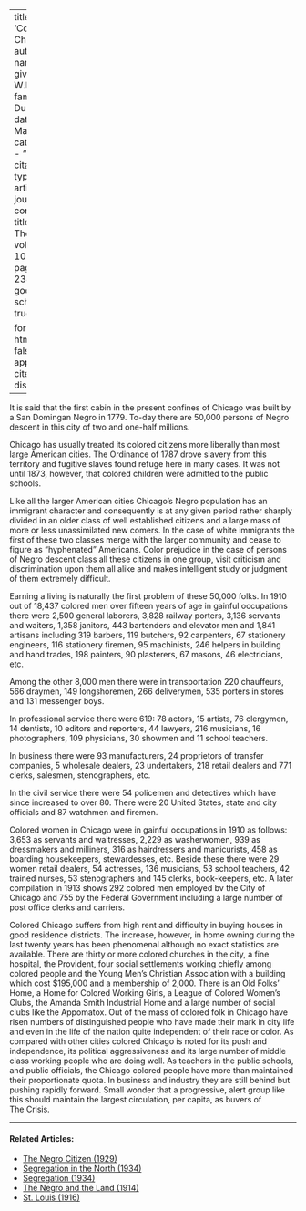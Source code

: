 
---
title: 'Colored Chicago'
author:
  - name:
      given: W.E.B.
      family: Du Bois
date: Mar. 1915
categories: 
  - ""
citation: 
  type: article-journal
  container-title: The Crisis
  volume: 10
  issue: 5
  page: 234-236
google-scholar: true

format:
  html:
    toc: false
    appendix-cite-as: display
---



It is said that the first cabin in the present confines of Chicago was built by a San Domingan Negro in 1779. To-day there are 50,000 persons of Negro descent in this city of two and one-half millions.

Chicago has usually treated its colored citizens more liberally than most large American cities. The Ordinance of 1787 drove slavery from this territory and fugitive slaves found refuge here in many cases. It was not until 1873, however, that colored children were admitted to the public schools.

Like all the larger American cities Chicago's Negro population has an immigrant character and consequently is at any given period rather sharply divided in an older class of well established citizens and a large mass of more or less unassimilated new comers. In the case of white immigrants the first of these two classes merge with the larger community and cease to figure as "hyphenated" Americans. Color prejudice in the case of persons of Negro descent class all these citizens in one group, visit criticism and discrimination upon them all alike and makes intelligent study or judgment of them extremely difficult.

Earning a living is naturally the first problem of these 50,000 folks. In 1910 out of 18,437 colored men over fifteen years of age in gainful occupations there were 2,500 general laborers, 3,828 railway porters, 3,136 servants and waiters, 1,358 janitors, 443 bartenders and elevator men and 1,841 artisans including 319 barbers, 119 butchers, 92 carpenters, 67 stationery engineers, 116 stationery firemen, 95 machinists, 246 helpers in building and hand trades, 198 painters, 90 plasterers, 67 masons, 46 electricians, etc.

Among the other 8,000 men there were in transportation 220 chauffeurs, 566 draymen, 149 longshoremen, 266 deliverymen, 535 porters in stores and 131 messenger boys.

In professional service there were 619: 78 actors, 15 artists, 76 clergymen, 14 dentists, 10 editors and reporters, 44 lawyers, 216 musicians, 16 photographers, 109 physicians, 30 showmen and 11 school teachers.

In business there were 93 manufacturers, 24 proprietors of transfer companies, 5 wholesale dealers, 23 undertakers, 218 retail dealers and 771 clerks, salesmen, stenographers, etc.

In the civil service there were 54 policemen and detectives which have since increased to over 80. There were 20 United States, state and city officials and 87 watchmen and firemen.

Colored women in Chicago were in gainful occupations in 1910 as follows: 3,653 as servants and waitresses, 2,229 as washerwomen, 939 as dressmakers and milliners, 316 as hairdressers and manicurists, 458 as boarding housekeepers, stewardesses, etc. Beside these there were 29 women retail dealers, 54 actresses, 136 musicians, 53 school teachers, 42 trained nurses, 53 stenographers and 145 clerks, book-keepers, etc. A later compilation in 1913 shows 292 colored men employed bv the City of Chicago and 755 by the Federal Government including a large number of post office clerks and carriers.

Colored Chicago suffers from high rent and difficulty in buying houses in good residence districts. The increase, however, in home owning during the last twenty years has been phenomenal although no exact statistics are available. There are thirty or more colored churches in the city, a fine hospital, the Provident, four social settlements working chiefly among colored people and the Young Men's Christian Association with a building which cost $195,000 and a membership of 2,000. There is an Old Folks' Home, a Home for Colored Working Girls, a League of Colored Women's Clubs, the Amanda Smith Industrial Home and a large number of social clubs like the Appomatox. Out of the mass of colored folk in Chicago have risen numbers of distinguished people who have made their mark in city life and even in the life of the nation quite independent of their race or color. As compared with other cities colored Chicago is noted for its push and independence, its political aggressiveness and its large number of middle class working people who are doing well. As teachers in the public schools, and public officials, the Chicago colored people have more than maintained their proportionate quota. In business and industry they are still behind but pushing rapidly forward. Small wonder that a progressive, alert group like this should maintain the largest circulation, per capita, as buvers of <span class="small-caps">The Crisis.</span>

<!-- Similar articles start here -->

<hr>
#### Related Articles:

* [The Negro Citizen (1929)](/Volumes/36/05/negro_citizen.html)
* [Segregation in the North (1934)](/Volumes/41/04/segregation_in_the_north.html)
* [Segregation (1934)](/Volumes/41/01/segregation.html)
* [The Negro and the Land (1914)](/Volumes/07/04/negro_land.html)
* [St. Louis (1916)](/Volumes/11/05/st_louis.html)

<!-- Similar articles end here -->